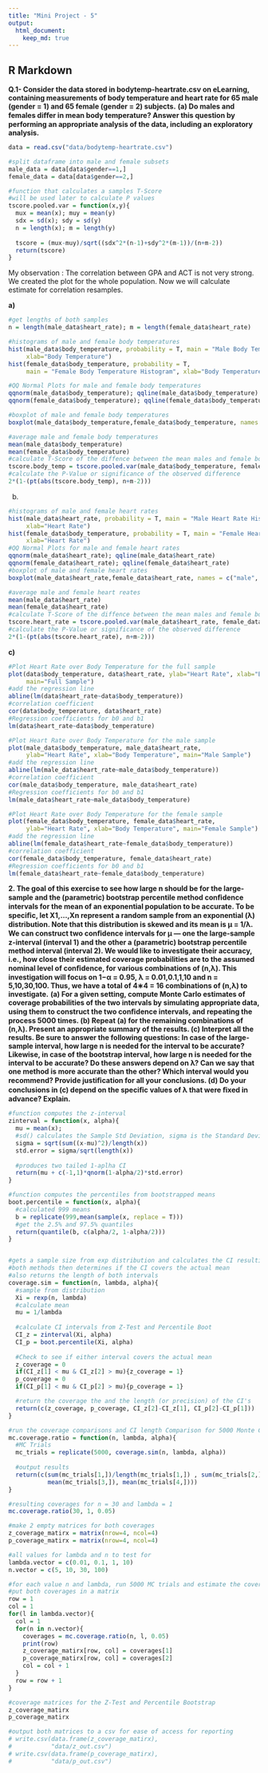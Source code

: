 ```yaml
---
title: "Mini Project - 5"
output: 
  html_document:
    keep_md: true
---
```


## R Markdown

**Q.1- Consider the data stored in bodytemp-heartrate.csv on eLearning, containing measurements of body temperature and heart rate for 65 male (gender = 1) and 65 female (gender = 2) subjects.**
**(a) Do males and females diﬀer in mean body temperature? Answer this question by performing an appropriate analysis of the data, including an exploratory analysis.**

```r
data = read.csv("data/bodytemp-heartrate.csv")

#split dataframe into male and female subsets
male_data = data[data$gender==1,]
female_data = data[data$gender==2,]

#function that calculates a samples T-Score
#will be used later to calculate P values
tscore.pooled.var = function(x,y){
  mux = mean(x); muy = mean(y)
  sdx = sd(x); sdy = sd(y)
  n = length(x); m = length(y)
  
  tscore = (mux-muy)/sqrt((sdx^2*(n-1)+sdy^2*(m-1))/(n+m-2))
  return(tscore)
}
```

My observation :
The correlation between GPA and ACT is not very strong. We created the plot for the whole population. 
Now we will calculate estimate for correlation resamples.

**a)** 
```r
#get lengths of both samples
n = length(male_data$heart_rate); m = length(female_data$heart_rate)

#histograms of male and female body temperatures
hist(male_data$body_temperature, probability = T, main = "Male Body Temperature Histogram",
     xlab="Body Temperature")
hist(female_data$body_temperature, probability = T, 
     main = "Female Body Temperature Histogram", xlab="Body Temperature")

#QQ Normal Plots for male and female body temperatures 
qqnorm(male_data$body_temperature); qqline(male_data$body_temperature)
qqnorm(female_data$body_temperature); qqline(female_data$body_temperature)

#boxplot of male and female body temperatures
boxplot(male_data$body_temperature,female_data$body_temperature, names = c("male", "female"))

#average male and female body temperatures
mean(male_data$body_temperature)
mean(female_data$body_temperature)
#calculate T-Score of the diffence between the mean males and female body temperatures
tscore.body_temp = tscore.pooled.var(male_data$body_temperature, female_data$body_temperature)
#calculate the P-Value or significance of the observed difference
2*(1-(pt(abs(tscore.body_temp), n+m-2)))
```

b)

```r
#histograms of male and female heart rates
hist(male_data$heart_rate, probability = T, main = "Male Heart Rate Histogram",
     xlab="Heart Rate")
hist(female_data$body_temperature, probability = T, main = "Female Heart Rate Histogram",
     xlab="Heart Rate")
#QQ Normal Plots for male and female heart rates 
qqnorm(male_data$heart_rate); qqline(male_data$heart_rate)
qqnorm(female_data$heart_rate); qqline(female_data$heart_rate)
#boxplot of male and female heart rates 
boxplot(male_data$heart_rate,female_data$heart_rate, names = c("male", "female"))

#average male and female heart reates
mean(male_data$heart_rate)
mean(female_data$heart_rate)
#calculate T-Score of the diffence between the mean males and female body temperatures
tscore.heart_rate = tscore.pooled.var(male_data$heart_rate, female_data$heart_rate)
#calculate the P-Value or significance of the observed difference
2*(1-(pt(abs(tscore.heart_rate), n+m-2)))

```

**c)**

```r
#Plot Heart Rate over Body Temperature for the full sample
plot(data$body_temperature, data$heart_rate, ylab="Heart Rate", xlab="Body Temperature",
     main="Full Sample")
#add the regression line
abline(lm(data$heart_rate~data$body_temperature))
#correlation coefficient
cor(data$body_temperature, data$heart_rate)
#Regression coefficients for b0 and b1
lm(data$heart_rate~data$body_temperature)

#Plot Heart Rate over Body Temperature for the male sample
plot(male_data$body_temperature, male_data$heart_rate, 
     ylab="Heart Rate", xlab="Body Temperature", main="Male Sample")
#add the regression line
abline(lm(male_data$heart_rate~male_data$body_temperature))
#correlation coefficient
cor(male_data$body_temperature, male_data$heart_rate)
#Regression coefficients for b0 and b1
lm(male_data$heart_rate~male_data$body_temperature)

#Plot Heart Rate over Body Temperature for the female sample
plot(female_data$body_temperature, female_data$heart_rate, 
     ylab="Heart Rate", xlab="Body Temperature", main="Female Sample")
#add the regression line
abline(lm(female_data$heart_rate~female_data$body_temperature))
#correlation coefficient
cor(female_data$body_temperature, female_data$heart_rate)
#Regression coefficients for b0 and b1
lm(female_data$heart_rate~female_data$body_temperature)
```

**2. The goal of this exercise to see how large n should be for the large-sample and the (parametric) bootstrap percentile method conﬁdence intervals for the mean of an exponential population to be accurate. To be speciﬁc, let X1,...,Xn represent a random sample from an exponential (λ) distribution. Note that this distribution is skewed and its mean is µ = 1/λ. We can construct two conﬁdence intervals for µ — one the large-sample z-interval (interval 1) and the other a (parametric) bootstrap percentile method interval (interval 2). We would like to investigate their accuracy, i.e., how close their estimated coverage probabilities are to the assumed nominal level of conﬁdence, for various combinations of (n,λ). This investigation will focus on 1−α = 0.95, λ = 0.01,0.1,1,10 and n = 5,10,30,100. Thus, we have a total of 4∗4 = 16 combinations of (n,λ) to investigate.**
**(a) For a given setting, compute Monte Carlo estimates of coverage probabilities of the two intervals by simulating appropriate data, using them to construct the two conﬁdence intervals, and repeating the process 5000 times. **
**(b) Repeat (a) for the remaining combinations of (n,λ). Present an appropriate summary of the results. **
**(c) Interpret all the results. Be sure to answer the following questions: In case of the large-sample interval, how large n is needed for the interval to be accurate? Likewise, in case of the bootstrap interval, how large n is needed for the interval to be accurate? Do these answers depend on λ? Can we say that one method is more accurate than the other? Which interval would you recommend? Provide justiﬁcation for all your conclusions. **
**(d) Do your conclusions in (c) depend on the speciﬁc values of λ that were ﬁxed in advance? Explain.**

```r
#function computes the z-interval
zinterval = function(x, alpha){
  mu = mean(x); 
  #sd() calculates the Sample Std Deviation, sigma is the Standard Deviation
  sigma = sqrt(sum((x-mu)^2)/length(x))
  std.error = sigma/sqrt(length(x))
  
  #produces two tailed 1-aplha CI
  return(mu + c(-1,1)*qnorm(1-alpha/2)*std.error)
}

#function computes the percentiles from bootstrapped means
boot.percentile = function(x, alpha){
  #calculated 999 means
  b = replicate(999,mean(sample(x, replace = T)))
  #get the 2.5% and 97.5% quantiles
  return(quantile(b, c(alpha/2, 1-alpha/2)))
}


#gets a sample size from exp distribution and calculates the CI resulting from
#both methods then determines if the CI covers the actual mean
#also returns the length of both intervals
coverage.sim = function(n, lambda, alpha){
  #sample from distribution
  Xi = rexp(n, lambda)
  #calculate mean
  mu = 1/lambda
  
  #calculate CI intervals from Z-Test and Percentile Boot 
  CI_z = zinterval(Xi, alpha)
  CI_p = boot.percentile(Xi, alpha)
  
  #Check to see if either interval covers the actual mean
  z_coverage = 0
  if(CI_z[1] < mu & CI_z[2] > mu){z_coverage = 1}
  p_coverage = 0
  if(CI_p[1] < mu & CI_p[2] > mu){p_coverage = 1}

  #return the coverage the and the length (or precision) of the CI's
  return(c(z_coverage, p_coverage, CI_z[2]-CI_z[1], CI_p[2]-CI_p[1]))
}

#run the coverage comparisons and CI length Comparison for 5000 Monte Carlo Trials
mc.coverage.ratio = function(n, lambda, alpha){
  #MC Trials
  mc_trials = replicate(5000, coverage.sim(n, lambda, alpha))
  
  #output results
  return(c(sum(mc_trials[1,])/length(mc_trials[1,]) , sum(mc_trials[2,])/length(mc_trials[2,]), 
           mean(mc_trials[3,]), mean(mc_trials[4,])))
}

#resulting coverages for n = 30 and lambda = 1
mc.coverage.ratio(30, 1, 0.05)

#make 2 empty matrices for both coverages
z_coverage_matirx = matrix(nrow=4, ncol=4)
p_coverage_matirx = matrix(nrow=4, ncol=4)

#all values for lambda and n to test for
lambda.vector = c(0.01, 0.1, 1, 10)
n.vector = c(5, 10, 30, 100)

#for each value n and lambda, run 5000 MC trials and estimate the coverage
#put both coverages in a matrix
row = 1
col = 1
for(l in lambda.vector){
  col = 1
  for(n in n.vector){
    coverages = mc.coverage.ratio(n, l, 0.05)
    print(row)
    z_coverage_matirx[row, col] = coverages[1]
    p_coverage_matirx[row, col] = coverages[2]
    col = col + 1
  }
  row = row + 1
}

#coverage matrices for the Z-Test and Percentile Bootstrap
z_coverage_matirx
p_coverage_matirx

#output both matrices to a csv for ease of access for reporting
# write.csv(data.frame(z_coverage_matirx), 
#           "data/z_out.csv")
# write.csv(data.frame(p_coverage_matirx), 
#           "data/p_out.csv")

```